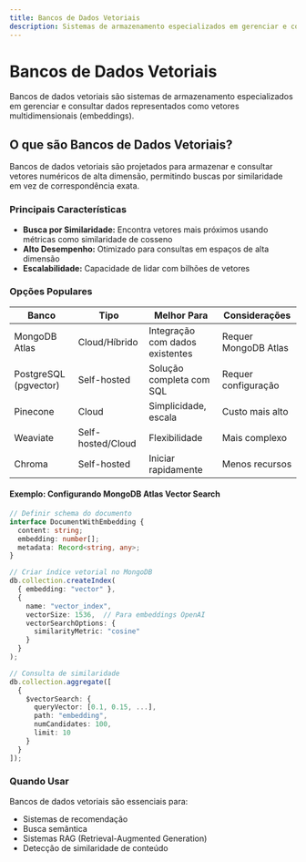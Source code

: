 ```yaml
---
title: Bancos de Dados Vetoriais
description: Sistemas de armazenamento especializados em gerenciar e consultar dados representados como vetores multidimensionais.
---
```


# Bancos de Dados Vetoriais

Bancos de dados vetoriais são sistemas de armazenamento especializados em gerenciar e consultar dados representados como vetores multidimensionais (embeddings).

## O que são Bancos de Dados Vetoriais?

Bancos de dados vetoriais são projetados para armazenar e consultar vetores numéricos de alta dimensão, permitindo buscas por similaridade em vez de correspondência exata.

<Mermaid chart="graph TD
    A[Dados] -->|Gerar Embedding| B[Vetor Numérico]
    B -->|Armazenar| C[Banco Vetorial]
    D[Consulta] -->|Gerar Embedding| E[Vetor de Consulta]
    E -->|Busca por Similaridade| C
    C -->|Resultados Similares| F[Documentos Relevantes]" />

### Principais Características
- **Busca por Similaridade:** Encontra vetores mais próximos usando métricas como similaridade de cosseno
- **Alto Desempenho:** Otimizado para consultas em espaços de alta dimensão
- **Escalabilidade:** Capacidade de lidar com bilhões de vetores

### Opções Populares

| Banco         | Tipo             | Melhor Para                  | Considerações            |
|--------------|------------------|-----------------------------|--------------------------|
| MongoDB Atlas| Cloud/Híbrido    | Integração com dados existentes | Requer MongoDB Atlas     |
| PostgreSQL (pgvector) | Self-hosted | Solução completa com SQL     | Requer configuração      |
| Pinecone     | Cloud            | Simplicidade, escala         | Custo mais alto          |
| Weaviate     | Self-hosted/Cloud| Flexibilidade                | Mais complexo            |
| Chroma       | Self-hosted      | Iniciar rapidamente          | Menos recursos           |

#### Exemplo: Configurando MongoDB Atlas Vector Search

```ts
// Definir schema do documento
interface DocumentWithEmbedding {
  content: string;
  embedding: number[];
  metadata: Record<string, any>;
}

// Criar índice vetorial no MongoDB
db.collection.createIndex(
  { embedding: "vector" },
  {
    name: "vector_index",
    vectorSize: 1536,  // Para embeddings OpenAI
    vectorSearchOptions: {
      similarityMetric: "cosine"
    }
  }
);

// Consulta de similaridade
db.collection.aggregate([
  {
    $vectorSearch: {
      queryVector: [0.1, 0.15, ...],
      path: "embedding",
      numCandidates: 100,
      limit: 10
    }
  }
]);
```

### Quando Usar
Bancos de dados vetoriais são essenciais para:
- Sistemas de recomendação
- Busca semântica
- Sistemas RAG (Retrieval-Augmented Generation)
- Detecção de similaridade de conteúdo 